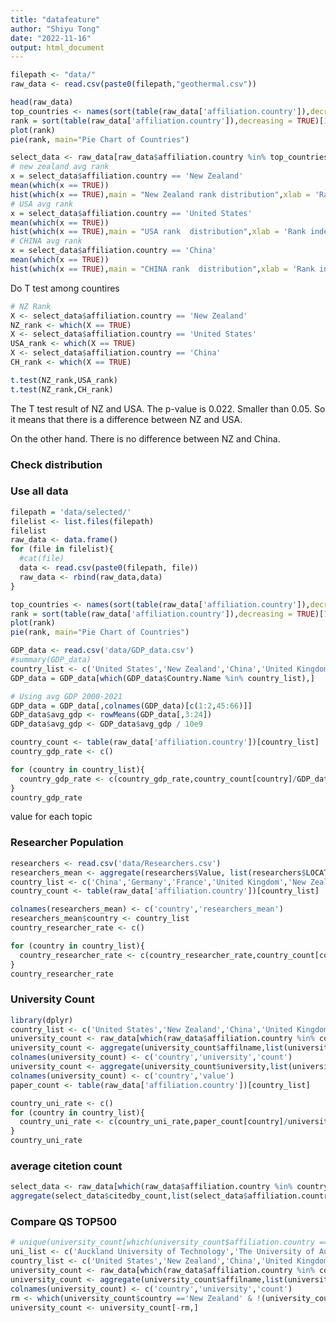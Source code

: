 ```yaml
---
title: "datafeature"
author: "Shiyu Tong"
date: "2022-11-16"
output: html_document
---
```


```r
filepath <- "data/"
raw_data <- read.csv(paste0(filepath,"geothermal.csv"))

```


```r
head(raw_data)
top_countries <- names(sort(table(raw_data['affiliation.country']),decreasing = TRUE)[1:20])
rank = sort(table(raw_data['affiliation.country']),decreasing = TRUE)[1:15]
plot(rank)
pie(rank, main="Pie Chart of Countries")
```


```r
select_data <- raw_data[raw_data$affiliation.country %in% top_countries,]
# new zealand avg rank
x = select_data$affiliation.country == 'New Zealand'
mean(which(x == TRUE))
hist(which(x == TRUE),main = "New Zealand rank distribution",xlab = 'Rank index')
# USA avg rank
x = select_data$affiliation.country == 'United States'
mean(which(x == TRUE))
hist(which(x == TRUE),main = "USA rank  distribution",xlab = 'Rank index')
# CHINA avg rank
x = select_data$affiliation.country == 'China'
mean(which(x == TRUE))
hist(which(x == TRUE),main = "CHINA rank  distribution",xlab = 'Rank index')
```


Do T test among countires

```r
# NZ Rank
X <- select_data$affiliation.country == 'New Zealand'
NZ_rank <- which(X == TRUE)
X <- select_data$affiliation.country == 'United States'
USA_rank <- which(X == TRUE)
X <- select_data$affiliation.country == 'China'
CH_rank <- which(X == TRUE)

```


```r
t.test(NZ_rank,USA_rank)
t.test(NZ_rank,CH_rank)
```

The T test result of NZ and USA. The p-value is 0.022. Smaller than 0.05. So it means that there is a difference between NZ and USA.

On the other hand. There is no difference between NZ and China.

### Check distribution




### Use all data
```r
filepath = 'data/selected/'
filelist <- list.files(filepath)
filelist
raw_data <- data.frame()
for (file in filelist){
  #cat(file)
  data <- read.csv(paste0(filepath, file))
  raw_data <- rbind(raw_data,data)
}
```


```r
top_countries <- names(sort(table(raw_data['affiliation.country']),decreasing = TRUE)[1:30])
rank = sort(table(raw_data['affiliation.country']),decreasing = TRUE)[1:15]
plot(rank)
pie(rank, main="Pie Chart of Countries")

```

```r
GDP_data <- read.csv('data/GDP_data.csv')
#summary(GDP_data)
country_list <- c('United States','New Zealand','China','United Kingdom','France','India','Australia')
GDP_data = GDP_data[which(GDP_data$Country.Name %in% country_list),]
```

```r
# Using avg GDP 2000-2021
GDP_data = GDP_data[,colnames(GDP_data)[c(1:2,45:66)]]
GDP_data$avg_gdp <- rowMeans(GDP_data[,3:24])
GDP_data$avg_gdp <- GDP_data$avg_gdp / 10e9
```


```r
country_count <- table(raw_data['affiliation.country'])[country_list]
country_gdp_rate <- c()

for (country in country_list){
  country_gdp_rate <- c(country_gdp_rate,country_count[country]/GDP_data[which(GDP_data$Country.Name==country),'avg_gdp'])
}
country_gdp_rate
```

value for each topic

### Researcher Population
```r
researchers <- read.csv('data/Researchers.csv')
researchers_mean <- aggregate(researchers$Value, list(researchers$LOCATION), FUN=mean) 
country_list <- c('China','Germany','France','United Kingdom','New Zealand')
country_count <- table(raw_data['affiliation.country'])[country_list]
```


```r
colnames(researchers_mean) <- c('country','researchers_mean')
researchers_mean$country <- country_list
country_researcher_rate <- c()

for (country in country_list){
  country_researcher_rate <- c(country_researcher_rate,country_count[country]/researchers_mean[which(researchers_mean$country==country),'researchers_mean'])
}
country_researcher_rate
```


### University Count
```r
library(dplyr)
country_list <- c('United States','New Zealand','China','United Kingdom','France','India','Australia','Germany')
university_count <- raw_data[which(raw_data$affiliation.country %in% country_list),]
university_count <- aggregate(university_count$affilname,list(university_count$affiliation.country,university_count$affilname),FUN = length )
colnames(university_count) <- c('country','university','count')
university_count <- aggregate(university_count$university,list(university_count$country),FUN = length )
colnames(university_count) <- c('country','value')
paper_count <- table(raw_data['affiliation.country'])[country_list]
```

```r
country_uni_rate <- c()
for (country in country_list){
  country_uni_rate <- c(country_uni_rate,paper_count[country]/university_count[which(university_count$country==country),'value'])
}
country_uni_rate
```



### average citetion count
```r
select_data <- raw_data[which(raw_data$affiliation.country %in% country_list),]
aggregate(select_data$citedby_count,list(select_data$affiliation.country),FUN = mean)
```

### Compare QS TOP500

```r
# unique(university_count[which(university_count$affiliation.country == 'New Zealand'),"affilname"])
uni_list <- c('Auckland University of Technology','The University of Auckland','Lincoln University','University of Canterbury','The University of Waikato','University of Otago','Massey University','Victoria University of Wellington')
country_list <- c('United States','New Zealand','China','United Kingdom','France','India','Australia','Germany')
university_count <- raw_data[which(raw_data$affiliation.country %in% country_list),]
university_count <- aggregate(university_count$affilname,list(university_count$affiliation.country,university_count$affilname),FUN = length )
colnames(university_count) <- c('country','university','count')
rm <- which(university_count$country =='New Zealand' & !(university_count$university %in% uni_list))
university_count <- university_count[-rm,]

```